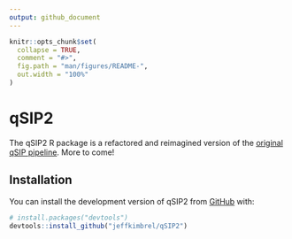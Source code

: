 ```yaml
---
output: github_document
---
```


<!-- README.md is generated from README.Rmd. Please edit that file -->

```r
knitr::opts_chunk$set(
  collapse = TRUE,
  comment = "#>",
  fig.path = "man/figures/README-",
  out.width = "100%"
)
```

# qSIP2

<!-- badges: start -->
<!-- badges: end -->

The qSIP2 R package is a refactored and reimagined version of the [original qSIP pipeline](https://bitbucket.org/QuantitativeSIP/qsip_repo). More to come!

## Installation

You can install the development version of qSIP2 from [GitHub](https://github.com/) with:

``` r
# install.packages("devtools")
devtools::install_github("jeffkimbrel/qSIP2")
```

